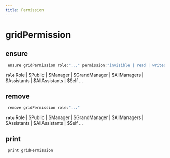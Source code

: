 ```yaml
---
title: Permission
---
```


# gridPermission

## ensure

```js filename="Terminal" copy
 ensure gridPermission role:"..." permission:"invisible | read | writeOnce | write" default:"invisible | read | writeOnce | write"
```

**`role`**
Role | $Public | $Manager | $GrandManager | $AllManagers | $Assistants | $AllAssistants | $Self ...


## remove

```js filename="Terminal" copy
 remove gridPermission role:"..."
```

**`role`**
Role | $Public | $Manager | $GrandManager | $AllManagers | $Assistants | $AllAssistants | $Self ...


## print

```js filename="Terminal" copy
 print gridPermission
```



